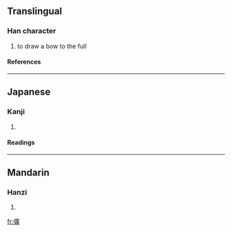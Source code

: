 ==Translingual==
===Han character===
{{Han char|rn=57|rad=弓|as=15|sn=18|four=|canj=弓戈廿金 (NITC)}}
# to draw a bow to the full
====References====
{{Han ref|kx=0361.150|dkj=09881|dj=0679.120|hdz=21005.030|uh=5F4D|ud=24397}}
----
==Japanese==
===Kanji===
{{ja-kanji|grade=|rs=弓15}}
# {{defn|Japanese}} 
====Readings====
{{ja-readings|on=[[かく]] (kaku)|kun=[[はる]] (haru), [[はしる]] (hashiru)}}
----
==Mandarin==
===Hanzi===
{{cmn-hanzi|pin=[[kuò]] ([[kuo4]])|wg=k'uo<sup>4</sup>}}
# {{defn|Mandarin}}

[[fr:彍]]